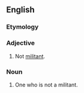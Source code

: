 ==English==

===Etymology===
{{prefix|en|non|militant}}

===Adjective===
{{en-adj|-}}

# Not [[militant]].

===Noun===
{{en-noun}}

# One who is not a militant.